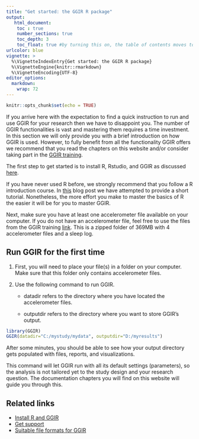 ```yaml
---
title: "Get started: the GGIR R package"
output:
   html_document:
    toc : true
    number_sections: true
    toc_depth: 3
    toc_float: true #by turning this on, the table of contents moves to the left of the page.
urlcolor: blue
vignette: >
  %\VignetteIndexEntry{Get started: the GGIR R package}
  %\VignetteEngine{knitr::rmarkdown}
  %\VignetteEncoding{UTF-8}
editor_options:
  markdown:
    wrap: 72
---
```


```r
knitr::opts_chunk$set(echo = TRUE)
```

If you arrive here with the expectation to find a quick instruction to run and use GGIR for your research then we have to disappoint you. The number of GGIR functionalities is vast and mastering them requires a time investment. In this section we will only provide you with a brief introduction on how GGIR is used. However, to fully benefit from all the functionality GGIR offers we recommend that you read the chapters on this website and/or consider taking part in the [GGIR training](https://www.accelting.com/ggir-training/). 

The first step to get started is to install R, Rstudio, and GGIR as discussed [here](https://wadpac.github.io/GGIR/articles/chapter0_Installation.html).

If you have never used R before, we strongly recommend that you follow a R introduction course. In [this](https://www.accelting.com/short-r-tutorial/) blog post we have attempted to provide a short tutorial. Nonetheless, the more effort you make to master the basics of R the easier it will be for you to master GGIR.

Next, make sure you have at least one accelerometer file available on your computer. If you do not have an accelerometer file, feel free to use the files from the GGIR training [link](https://www.accelting.com/wp-content/uploads/2024/07/GGIRtrainingdata_v1.zip). This is a zipped folder of 369MB with 4 accelerometer files and a sleep log.

## Run GGIR for the first time

1.  First, you will need to place your file(s) in a folder on your
    computer. Make sure that this folder only contains accelerometer
    files.

2.  Use the following command to run GGIR.

    -   datadir refers to the directory where you have located the
        accelerometer files.

    -   outputdir refers to the directory where you want to store
        GGIR’s output.

``` r
library(GGIR) 
GGIR(datadir="C:/mystudy/mydata", outputdir="D:/myresults")
```
After some minutes, you should be able to see how your output directory
gets populated with files, reports, and visualizations.

This command will let GGIR run with all its default settings (parameters), so the analysis is not tailored yet to the study design and your research question. The documentation chapters you will find on this website will guide you through this.

## Related links

-   [Install R and GGIR](https://wadpac.github.io/GGIR/articles/chapter0_Installation.html)
-   [Get support](https://wadpac.github.io/GGIR/articles/chapter0_Support.html)
-   [Suitable file formats for GGIR](https://wadpac.github.io/GGIR/articles/chapter2_Pipeline.html#input-files)

